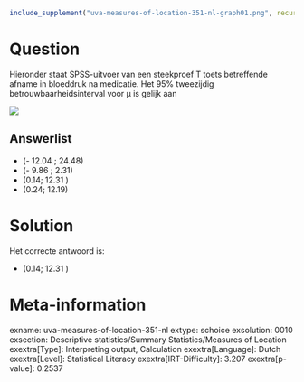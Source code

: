 ```r
include_supplement("uva-measures-of-location-351-nl-graph01.png", recursive = TRUE)
```

Question
========

Hieronder staat SPSS-uitvoer van een steekproef T toets betreffende
afname in bloeddruk na medicatie. Het 95% tweezijdig
betrouwbaarheidsinterval voor μ is gelijk aan


![](uva-measures-of-location-351-nl-graph01.png)

Answerlist
----------

* (- 12.04 ; 24.48)
* (- 9.86 ; 2.31)
* (0.14; 12.31 )
* (0.24; 12.19)

Solution
========

Het correcte antwoord is: 

* (0.14; 12.31 )

Meta-information
================
exname: uva-measures-of-location-351-nl
extype: schoice
exsolution: 0010
exsection: Descriptive statistics/Summary Statistics/Measures of Location
exextra[Type]: Interpreting output, Calculation
exextra[Language]: Dutch
exextra[Level]: Statistical Literacy
exextra[IRT-Difficulty]: 3.207
exextra[p-value]: 0.2537
